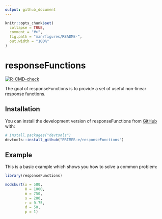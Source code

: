```yaml
---
output: github_document
---
```


<!-- README.md is generated from README.Rmd. Please edit that file -->

```r
knitr::opts_chunk$set(
  collapse = TRUE,
  comment = "#>",
  fig.path = "man/figures/README-",
  out.width = "100%"
)
```

# responseFunctions

<!-- badges: start -->
[![R-CMD-check](https://github.com/PRIMER-e/responseFunctions/workflows/R-CMD-check/badge.svg)](https://github.com/PRIMER-e/responseFunctions/actions)
<!-- badges: end -->

The goal of responseFunctions is to provide a set of useful non-linear response functions.

## Installation

You can install the development version of responseFunctions from [GitHub](https://github.com/) with:

``` r
# install.packages("devtools")
devtools::install_github("PRIMER-e/responseFunctions")
```

## Example

This is a basic example which shows you how to solve a common problem:

```r
library(responseFunctions)

modskurt(x = 500,
         H = 1000,
         m = 750,
         s = 200,
         r = 0.75,
         d = 50,
         p = 1)
```
